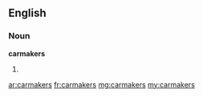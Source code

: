 ==English==

===Noun===
'''carmakers'''

# {{plural of|[[carmaker]]}}

[[ar:carmakers]]
[[fr:carmakers]]
[[mg:carmakers]]
[[my:carmakers]]